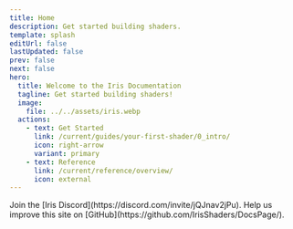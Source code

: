 ```yaml
---
title: Home
description: Get started building shaders.
template: splash
editUrl: false
lastUpdated: false
prev: false
next: false
hero:
  title: Welcome to the Iris Documentation
  tagline: Get started building shaders!
  image:
    file: ../../assets/iris.webp
  actions:
    - text: Get Started
      link: /current/guides/your-first-shader/0_intro/
      icon: right-arrow
      variant: primary
    - text: Reference
      link: /current/reference/overview/
      icon: external
---
```




<BannerImage />

<CardGrid stagger>
	<Card title="Chat With Us" icon="discord">
		Join the [Iris Discord](https://discord.com/invite/jQJnav2jPu).
	</Card>
	<Card title="Add new content" icon="add-document">
		Help us improve this site on [GitHub](https://github.com/IrisShaders/DocsPage/).
	</Card>
</CardGrid>